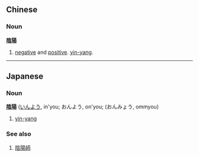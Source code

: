 ==Chinese==
===Noun===
'''[[陰]][[陽]]'''

# [[negative]] and [[positive]]. [[yin-yang]].

----

==Japanese==
===Noun===
'''[[陰]][[陽]]''' ([[いんよう]], in'you; おんよう, on'you; (おんみょう, ommyou)

#[[yin-yang]]

===See also===
#[[陰陽師]]